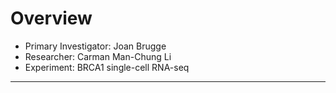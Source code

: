 # Overview

- Primary Investigator: Joan Brugge
- Researcher: Carman Man-Chung Li
- Experiment: BRCA1 single-cell RNA-seq



* * *
